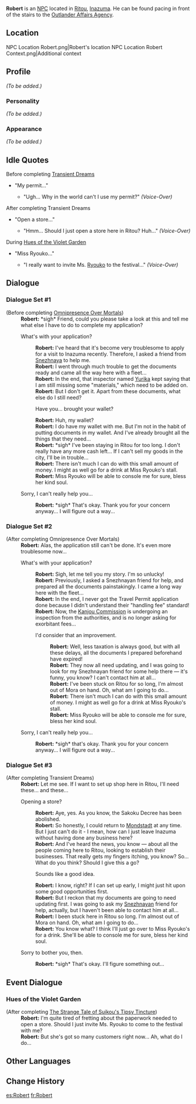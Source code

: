 {{Meta
<!-- REMOVE THIS TEMPLATE AFTER ADDING MISSING INFO -->
|missing_NPC_profile  = yes
}}
{{Character Infobox
|type             = NPC
|image            = NPC Robert.png
|region           = Inazuma
|title            = Merchant
}}
'''Robert''' is an [[NPC]] located in [[Ritou]], [[Inazuma]]. He can be found pacing in front of the stairs to the [[Outlander Affairs Agency]].

==Location==
<gallery hideaddbutton="true" captionalign="center">
NPC Location Robert.png|Robert's location
NPC Location Robert Context.png|Additional context
</gallery>

==Profile==
<!-- detailed story/lore information goes here -->
''(To be added.)''

===Personality===
''(To be added.)''

===Appearance===
''(To be added.)''

==Idle Quotes==
;Before completing [[Transient Dreams]]
*"My permit..."
**{{A|VO Robert 01.ogg}} "Ugh... Why in the world can't I use my permit?" ''(Voice-Over)''

;After completing Transient Dreams
*"Open a store..."
**{{A|VO Robert 02.ogg}} "Hmm... Should I just open a store here in Ritou? Huh..." ''(Voice-Over)''

;During [[Hues of the Violet Garden]]
* "Miss Ryouko..."
** {{A|VO Robert 01 (Irodori).ogg}} "I really want to invite Ms. [[Ryouko]] to the festival..." ''(Voice-Over)''

==Dialogue==
===Dialogue Set #1===
{{Dialogue start}}
;(Before completing [[Omnipresence Over Mortals]])
:'''Robert:''' *sigh* Friend, could you please take a look at this and tell me what else I have to do to complete my application?
:{{DIcon}} What's with your application?
::'''Robert:''' I've heard that it's become very troublesome to apply for a visit to Inazuma recently. Therefore, I asked a friend from [[Snezhnaya]] to help me.
::'''Robert:''' I went through much trouble to get the documents ready and came all the way here with a fleet...
::'''Robert:''' In the end, that inspector named [[Yurika]] kept saying that I am still missing some "materials," which need to be added on.
::'''Robert:''' But I don't get it. Apart from these documents, what else do I still need?
::{{DIcon}} Have you... brought your wallet?
::'''Robert:''' Huh, my wallet?
::'''Robert:''' I do have my wallet with me. But I'm not in the habit of putting documents in my wallet. And I've already brought all the things that they need...
::'''Robert:''' *sigh* I've been staying in Ritou for too long. I don't really have any more cash left... If I can't sell my goods in the city, I'll be in trouble...
::'''Robert:''' There isn't much I can do with this small amount of money. I might as well go for a drink at Miss Ryouko's stall.
::'''Robert:''' Miss Ryouko will be able to console me for sure, bless her kind soul.
:{{DIcon}} Sorry, I can't really help you...
::'''Robert:''' *sigh* That's okay. Thank you for your concern anyway... I will figure out a way...
{{Dialogue end}}

===Dialogue Set #2===
{{Dialogue start}}
;(After completing Omnipresence Over Mortals)
:'''Robert:''' Alas, the application still can't be done. It's even more troublesome now...
:{{DIcon}} What's with your application?
::'''Robert:''' Sigh, let me tell you my story. I'm so unlucky!
::'''Robert:''' Previously, I asked a Snezhnayan friend for help, and prepared all the documents painstakingly. I came a long way here with the fleet...
::'''Robert:''' In the end, I never got the Travel Permit application done because I didn't understand their "handling fee" standard!
::'''Robert:''' Now, the [[Kanjou Commission]] is undergoing an inspection from the authorities, and is no longer asking for exorbitant fees...
::{{DIcon}} I'd consider that an improvement.
:::'''Robert:''' Well, less taxation is always good, but with all these delays, all the documents I prepared beforehand have expired!
:::'''Robert:''' They now all need updating, and I was going to look for my Snezhnayan friend for some help there &mdash; it's funny, you know? I can't contact him at all...
:::'''Robert:''' I've been stuck on Ritou for so long, I'm almost out of Mora on hand. Oh, what am I going to do...
:::'''Robert:''' There isn't much I can do with this small amount of money. I might as well go for a drink at Miss Ryouko's stall.
:::'''Robert:''' Miss Ryouko will be able to console me for sure, bless her kind soul.
:{{DIcon}} Sorry, I can't really help you...
::'''Robert:''' *sigh* that's okay. Thank you for your concern anyway... I will figure out a way...
{{Dialogue end}}

===Dialogue Set #3===
{{Dialogue start}}
;(After completing Transient Dreams)
:'''Robert:''' Let me see. If I want to set up shop here in Ritou, I'll need these... and these...
:{{DIcon}} Opening a store?
::'''Robert:''' Aye, yes. As you know, the Sakoku Decree has been abolished.
::'''Robert:''' So honestly, I could return to [[Mondstadt]] at any time. But I just can't do it - I mean, how can I just leave Inazuma without having done any business here?
::'''Robert:''' And I've heard the news, you know &mdash; about all the people coming here to Ritou, looking to establish their businesses. That really gets my fingers itching, you know? So... What do you think? Should I give this a go?
::{{DIcon}} Sounds like a good idea.
::'''Robert:''' I know, right? If I can set up early, I might just hit upon some good opportunities first.
::'''Robert:''' But I reckon that my documents are going to need updating first. I was going to ask my [[Snezhnaya]]n friend for help, actually, but I haven't been able to contact him at all...
::'''Robert:''' I been stuck here in Ritou so long. I'm almost out of Mora on hand. Oh, what am I going to do...
::'''Robert:''' You know what? I think I'll just go over to Miss Ryouko's for a drink. She'll be able to console me for sure, bless her kind soul.
:{{DIcon}} Sorry to bother you, then.
::'''Robert:''' *sigh* That's okay. I'll figure something out...
{{Dialogue end}}

==Event Dialogue==
===Hues of the Violet Garden===
{{Dialogue start}}
;(After completing [[The Strange Tale of Suikou's Tipsy Tincture (Quest)|The Strange Tale of Suikou's Tipsy Tincture]])
:'''Robert:''' I'm quite tired of fretting about the paperwork needed to open a store. Should I just invite Ms. Ryouko to come to the festival with me?
:'''Robert:''' But she's got so many customers right now... Ah, what do I do...
{{Dialogue end}}

==Other Languages==
{{Other Languages
|default_hidden = 1
|en      = Robert
|zhs     = 罗伯特
|zhs_rm  = Luóbótè
|zht     = 羅伯特
|zht_rm  = Luóbótè
|ja      = ロベルト
|ja_rm   = Roberuto
|ko      = 로버트
|ko_rm   = Robeoteu
|es      = Robert
|fr      = Robert
|ru      = Роберт
|th      = Robert
|vi      = Robert
|de      = Robert
|id      = Robert
|pt      = Robert
}}

==Change History==
{{Change History|2.0}}
<!--
==References==
{{Reflist}}-->
[[es:Robert]]
[[fr:Robert]]